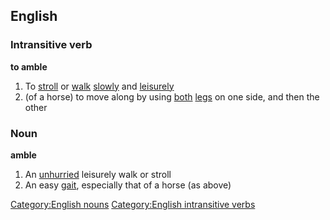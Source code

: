==English==
===Intransitive verb===
'''to amble'''
#To [[stroll]] or [[walk]] [[slowly]] and [[leisurely]]
#(of a horse) to move along by using [[both]] [[leg]]s on one side, and then the other
===Noun===
'''amble'''
#An [[unhurried]] leisurely walk or stroll
#An easy [[gait]], especially that of a horse (as above)
[[Category:English nouns]]
[[Category:English intransitive verbs]]